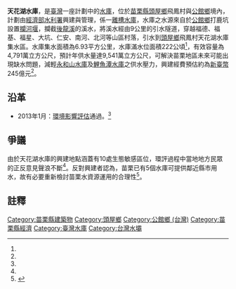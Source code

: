 {{TW future infrastructure}}
{{Infobox Dam
| name               = 天花湖水庫
| official_name      = 天花湖水庫
| image              = 
| image_size         = 
| image_caption      =
| image_alt          = 
| location_map       = Taiwan
| location_map_width = 
| location_map_text  = 
| lat_d     = 24
| lat_m     = 32
| lat_s     = 53
| lat_NS    = N
| long_d    = 120
| long_m    = 52
| long_s    = 11
| long_EW   = E
| coordinates_type    = type:landmark
| coordinates_display = inline,title
| coordinates_ref     = 
|crosses              = [[後龍溪|後龍溪]]
|reservoir            = 天花湖水庫
|type                 = 重力式土壩
| status              = 計劃中
|country              = {{ROC}}
|locale               = [[苗栗縣|苗栗縣]][[公館鄉_(臺灣)|公館鄉]]、[[頭屋鄉|頭屋鄉]]
|constructor          = [[經濟部水利署|經濟部水利署]]
|owner                = [[中華民國經濟部|經濟部]]
|developer            = [[經濟部水利署|經濟部水利署]]
|maint                = [[經濟部水利署|經濟部水利署]]
|height_foundation    = {{convert|65|m|ft|0|abbr=off}} <ref name="水利署未雨綢繆積極開闢水源─水利署積極規劃天花湖水庫可行性"/>
|length               = 
|height               = {{convert|2.5|m|ft|0|abbr=off}} <ref name="水源多元化之規劃"/>
|width                =
|began                = 規劃中
|open                 =
|cost                 = 預計[[新台幣|新台幣]]245億元<ref name="環評耗10年 天花湖水庫要蓋了"/>
|reservoir_capacity   = 4,884萬立方公尺 <ref name="水源多元化之規劃"/>
|active_capacity      = 47,910,000 立方公尺 <ref name="環評耗10年 天花湖水庫要蓋了"/><ref name="水利署未雨綢繆積極開闢水源─水利署積極規劃天花湖水庫可行性"/>
|reservoir_catchment  = {{convert|6.93|km2|0|cuft|0|abbr=off}}<ref name="環評耗10年 天花湖水庫要蓋了"/>
|reservoir_surface    = {{convert|2.22|km2|0|cuft|0|abbr=off}}
|reservoir_elevation  = {{convert|78|m|ft|0|abbr=off}}
|bridge_carries       =
|bridge_width         =
|bridge_clearance     =
|bridge_traffic       =
|bridge_toll          = 
|bridge_id            =
|map_cue              =
|map_image_full       =
|map_text             =
|turbines             = 
|hydraulic_head       =
|installed_capacity   = 
|max_planned_cap      = 
|capacity_factor      = 
|average_annual_gen   = 
|net_generation       = 
|website              = 
|as_of                = 2013年7月
}}

'''天花湖水庫'''，是[[臺灣|臺灣]]一座計劃中的[[水庫|水庫]]，位於[[苗栗縣|苗栗縣]][[頭屋鄉|頭屋鄉]]飛鳳村與[[公館鄉_(臺灣)|公館鄉]]境內，計劃由[[經濟部水利署|經濟部水利署]]興建與管理，係一[[離槽水庫|離槽水庫]]，水庫之水源來自於[[公館鄉_(臺灣)|公館鄉]]打鹿坑設置[[攔河堰|攔河堰]]，攔截[[後龍溪|後龍溪]]的溪水，將溪水經由9公里的引水隧道，穿越福德、福基、福星、大坑、仁安、南河、北河等山區村落，引水到[[頭屋鄉|頭屋鄉]]飛鳳村天花湖水庫集水區。水庫集水面積為6.93平方公里，水庫滿水位面積222公頃<ref name="水源多元化之規劃"/>，有效容量為4,791萬立方公尺，預計年供水量達9,541萬立方公尺，可解決苗栗地區未來可能出現缺水問題，減輕[[永和山水庫|永和山水庫]]及[[鯉魚潭水庫|鯉魚潭水庫]]之供水壓力，興建經費預估約為[[新臺幣|新臺幣]]245億元<ref name="環評耗10年 天花湖水庫要蓋了"/>。

== 沿革 ==
*2013年1月：[[環境影響評估|環境影響評估]]通過。<ref name="環評耗10年 天花湖水庫要蓋了"/>

== 爭議 ==
由於天花湖水庫的興建地點涵蓋有10處生態敏感區位，環評過程中當地地方民眾的正反意見聲浪不斷<ref name="環評耗10年 天花湖水庫要蓋了"/>。反對興建者認為，苗栗已有5個水庫可提供鄰近縣市用水，故有必要重新檢討苗栗水資源運用的合理性<ref name="天花湖興建惹議 水利署釋疑">{{cite web|language=zh-tw|url=http://www.cna.com.tw/News/aIPL/201301240110-1.aspx|title=天花湖興建惹議 水利署釋疑|author=|publisher=中央通訊社|date=2013-01-24|accessdate=2013-07-11|archive-url=https://web.archive.org/web/20130125202117/http://www.cna.com.tw/News/aIPL/201301240110-1.aspx|archive-date=2013-01-25|dead-url=yes}}</ref>。

==註釋==
{{Reflist| refs=
<ref name="環評耗10年 天花湖水庫要蓋了">{{cite web|language=zh-tw|url=http://www.libertytimes.com.tw/2013/new/jan/11/today-life6.htm|title=環評耗10年 天花湖水庫要蓋了|author=記者劉力仁、張勳騰／綜合報導|publisher=自由電子報|date=2013-01-11|accessdate=2013-07-11|deadurl=yes|archiveurl=https://web.archive.org/web/20130126225608/http://www.libertytimes.com.tw/2013/new/jan/11/today-life6.htm|archivedate=2013-01-26}}</ref>
<ref name="水利署未雨綢繆積極開闢水源─水利署積極規劃天花湖水庫可行性">{{cite web|language=zh-tw|url=http://www.wra.gov.tw/ct.asp?xItem=19808&ctNode=4955&comefrom=lp|title=水利署未雨綢繆積極開闢水源─水利署積極規劃天花湖水庫可行性|author=|publisher=經濟部水利署|date=2003-11-07|accessdate=2014-01-12|deadurl=yes|archiveurl=https://web.archive.org/web/20140112083011/http://www.wra.gov.tw/ct.asp?xItem=19808&ctNode=4955&comefrom=lp|archivedate=2014-01-12}}</ref>
<ref name="水源多元化之規劃">{{cite web|language=zh-tw|url=http://www.wrap.gov.tw/project/%E6%B0%B4%E6%BA%90%E5%A4%9A%E5%85%83%E5%8C%96%E8%A6%8F%E5%8A%83.pdf|title=水源多元化之規劃|author=|publisher=水利署水利規劃試驗所|date=|accessdate=2014-01-12|deadurl=yes|archiveurl=https://web.archive.org/web/20140112090256/http://www.wrap.gov.tw/project/%E6%B0%B4%E6%BA%90%E5%A4%9A%E5%85%83%E5%8C%96%E8%A6%8F%E5%8A%83.pdf|archivedate=2014-01-12}}</ref>
}}

{{台灣水庫}}

[[Category:苗栗縣建築物|Category:苗栗縣建築物]]
[[Category:頭屋鄉|Category:頭屋鄉]]
[[Category:公館鄉_(台灣)|Category:公館鄉 (台灣)]]
[[Category:苗栗縣經濟|Category:苗栗縣經濟]]
[[Category:臺灣水庫|Category:臺灣水庫]]
[[Category:台灣水壩|Category:台灣水壩]]